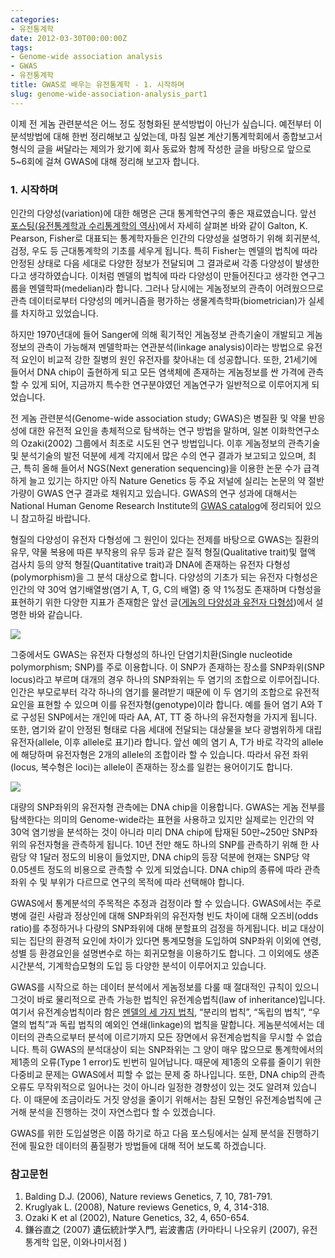 ```yaml
---
categories:
- 유전통계학
date: 2012-03-30T00:00:00Z
tags:
- Genome-wide association analysis
- GWAS
- 유전통계학
title: GWAS로 배우는 유전통계학 - 1. 시작하며
slug: genome-wide-association-analysis_part1
---
```


이제 전 게놈 관련분석은 어느 정도 정형화된 분석방법이 아닌가 싶습니다. 예전부터 이 분석방법에 대해 한번 정리해보고 싶었는데, 마침 일본 계산기통계학회에서 종합보고서 형식의 글을 써달라는 제의가 왔기에 회사 동료와 함께 작성한 글을 바탕으로 앞으로 5~6회에 걸쳐 GWAS에 대해 정리해 보고자 합니다.

### 1. 시작하며

인간의 다양성(variation)에 대한 해명은 근대 통계학연구의 좋은 재료였습니다. 앞선 [포스팅(유전통계학과 수리통계학의 역사)][1]에서 자세히 살펴본 바와 같이 Galton, K. Pearson, Fisher로 대표되는 통계학자들은 인간의 다양성을 설명하기 위해 회귀분석, 검정, 우도 등 근대통계학의 기초를 세우게 됩니다. 특히 Fisher는 멘델의 법칙에 따라 안정된 상태로 다음 세대로 다양한 정보가 전달되며 그 결과로써 각종 다양성이 발생한다고 생각하였습니다. 이처럼 멘델의 법칙에 따라 다양성이 만들어진다고 생각한 연구그룹을 멘델학파(medelian)라 합니다. 그러나 당시에는 게놈정보의 관측이 어려웠으므로 관측 데이터로부터 다양성의 메커니즘을 평가하는 생물계측학파(biometrician)가 실세를 차지하고 있었습니다.  
  
하지만 1970년대에 들어 Sanger에 의해 획기적인 게놈정보 관측기술이 개발되고 게놈정보의 관측이 가능해져 멘델학파는 연관분석(linkage analysis)이라는 방법으로 유전적 요인이 비교적 강한 질병의 원인 유전자를 찾아내는 데 성공합니다. 또한, 21세기에 들어서 DNA chip이 출현하게 되고 모든 염색체에 존재하는 게놈정보를 싼 가격에 관측할 수 있게 되어, 지금까지 특수한 연구분야였던 게놈연구가 일반적으로 이루어지게 되었습니다.

전 게놈 관련분석(Genome-wide association study; GWAS)은 병질환 및 약물 반응성에 대한 유전적 요인을 총체적으로 탐색하는 연구 방법을 말하며, 일본 이화학연구소의 Ozaki(2002) 그룹에서 최초로 시도된 연구 방법입니다. 이후 게놈정보의 관측기술 및 분석기술의 발전 덕분에 세계 각지에서 많은 수의 연구 결과가 보고되고 있으며, 최근, 특히 올해 들어서 NGS(Next generation sequencing)을 이용한 논문 수가 급격하게 늘고 있기는 하지만 아직 Nature Genetics 등 주요 저널에 실리는 논문의 약 절반가량이 GWAS 연구 결과로 채워지고 있습니다. GWAS의 연구 성과에 대해서는 National Human Genome Research Institute의 [GWAS catalog][2]에 정리되어 있으니 참고하길 바랍니다.

형질의 다양성이 유전자 다형성에 그 원인이 있다는 전제를 바탕으로 GWAS는 질환의 유무, 약물 복용에 따른 부작용의 유무 등과 같은 질적 형질(Qualitative trait)및 혈액 검사치 등의 양적 형질(Quantitative trait)과 DNA에 존재하는 유전자 다형성(polymorphism)을 그 분석 대상으로 합니다. 다양성의 기초가 되는 유전자 다형성은 인간의 약 30억 염기배열쌍(염기 A, T, G, C의 배열) 중 약 1%정도 존재하며 다형성을 표현하기 위한 다양한 지표가 존재함은 앞선 글([게놈의 다양성과 유전자 다형성][3])에서 설명한 바와 같습니다.

![](/images/2012-03-30-fig1.jpg)

그중에서도 GWAS는 유전자 다형성의 하나인 단염기치환(Single nucleotide polymorphism; SNP)를 주로 이용합니다. 이 SNP가 존재하는 장소를 SNP좌위(SNP locus)라고 부르며 대개의 경우 하나의 SNP좌위는 두 염기의 조합으로 이루어집니다. 인간은 부모로부터 각각 하나의 염기를 물려받기 때문에 이 두 염기의 조합으로 유전적 요인을 표현할 수 있으며 이를 유전자형(genotype)이라 합니다. 예를 들어 염기 A와 T로 구성된 SNP에서는 개인에 따라 AA, AT, TT 중 하나의 유전자형을 가지게 됩니다. 또한, 염기와 같이 안정된 형태로 다음 세대에 전달되는 대상물을 보다 광범위하게 대립유전자(allele, 이후 allele로 표기)라 합니다. 앞선 예의 염기 A, T가 바로 각각의 allele에 해당하며 유전자형은 2개의 allele의 조합이라 할 수 있습니다. 따라서 유전 좌위(locus, 복수형은 loci)는 allele이 존재하는 장소를 일컫는 용어이기도 합니다.

![](/images/2012-03-30-fig2.jpg)

대량의 SNP좌위의 유전자형 관측에는 DNA chip을 이용합니다. GWAS는 게놈 전부를 탐색한다는 의미의 Genome-wide라는 표현을 사용하고 있지만 실제로는 인간의 약 30억 염기쌍을 분석하는 것이 아니라 미리 DNA chip에 탑재된 50만~250만 SNP좌위의 유전자형을 관측하게 됩니다. 10년 전만 해도 하나의 SNP를 관측하기 위해 한 사람당 약 1달러 정도의 비용이 들었지만, DNA chip의 등장 덕분에 현재는 SNP당 약 0.05센트 정도의 비용으로 관측할 수 있게 되었습니다. DNA chip의 종류에 따라 관측좌위 수 및 부위가 다르므로 연구의 목적에 따라 선택해야 합니다.

GWAS에서 통계분석의 주목적은 추정과 검정이라 할 수 있습니다. GWAS에서는 주로 병에 걸린 사람과 정상인에 대해 SNP좌위의 유전자형 빈도 차이에 대해 오즈비(odds ratio)를 추정하거나 다량의 SNP좌위에 대해 분할표의 검정을 하게됩니다. 비교 대상이 되는 집단의 환경적 요인에 차이가 있다면 통계모형을 도입하여 SNP좌위 이외에 연령, 성별 등 환경요인을 설명변수로 하는 회귀모형을 이용하기도 합니다. 그 이외에도 생존시간분석, 기계학습모형의 도입 등 다양한 분석이 이루어지고 있습니다.

GWAS를 시작으로 하는 데이터 분석에서 게놈정보를 다룰 때 절대적인 규칙이 있으니 그것이 바로 물리적으로 관측 가능한 법칙인 유전계승법칙(law of inheritance)입니다. 여기서 유전계승법칙이라 함은 [멘델의 세 가지 법칙][4], &#8220;분리의 법칙&#8221;, &#8220;독립의 법칙&#8221;, &#8220;우열의 법칙&#8221;과 독립 법칙의 예외인 연쇄(linkage)의 법칙을 말합니다. 게놈분석에서는 데이터의 관측으로부터 분석에 이르기까지 모든 장면에서 유전계승법칙을 무시할 수 없습니다. 특히 GWAS의 분석대상이 되는 SNP좌위는 그 양이 매우 많으므로 통계학에서의 제1종의 오류(Type 1 error)도 빈번히 일어납니다. 때문에 제1종의 오류를 줄이기 위한 다중비교 문제는 GWAS에서 피할 수 없는 문제 중 하나입니다. 또한, DNA chip의 관측오류도 무작위적으로 일어나는 것이 아니라 일정한 경향성이 있는 것도 알려져 있습니다. 이 때문에 조금이라도 거짓 양성을 줄이기 위해서는 참된 모형인 유전계승법칙에 근거해 분석을 진행하는 것이 자연스럽다 할 수 있겠습니다.

GWAS를 위한 도입설명은 이쯤 하기로 하고 다음 포스팅에서는 실제 분석을 진행하기 전에 필요한 데이터의 품질평가 방법들에 대해 적어 보도록 하겠습니다.

### 참고문헌

1.  Balding D.J. (2006), Nature reviews Genetics, 7, 10, 781-791.
2.  Kruglyak L. (2008), Nature reviews Genetics, 9, 4, 314-318.
3.  Ozaki K et al (2002), Nature Genetics, 32, 4, 650-654.
4.  鎌谷直之 (2007) 遺伝統計学入門, 岩波書店 (카마타니 나오유키 (2007), 유전통계학 입문, 이와나미서점 )

 [1]: http://wsyang.com/2011/06/유전통계학과-수리통계학의-역사/
 [2]: http://www.genome.gov/gwastudies
 [3]: http://wsyang.com/2011/05/게놈의-다양성과-유전자-다형성/
 [4]: http://wsyang.com/2011/05/통계로-설명하는-멘델의-유전-법칙/